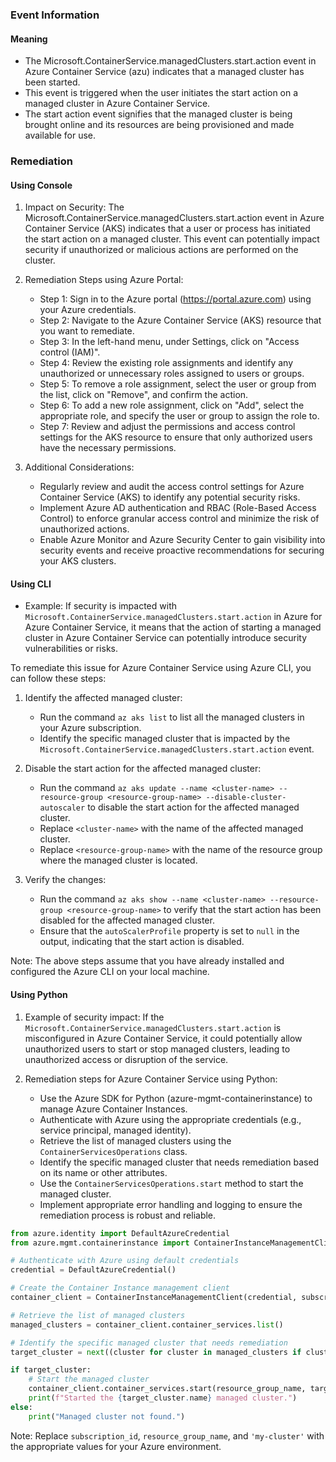 
### Event Information

#### Meaning

- The Microsoft.ContainerService.managedClusters.start.action event in Azure Container Service (azu) indicates that a managed cluster has been started.
- This event is triggered when the user initiates the start action on a managed cluster in Azure Container Service.
- The start action event signifies that the managed cluster is being brought online and its resources are being provisioned and made available for use.

### Remediation

#### Using Console

1. Impact on Security: The Microsoft.ContainerService.managedClusters.start.action event in Azure Container Service (AKS) indicates that a user or process has initiated the start action on a managed cluster. This event can potentially impact security if unauthorized or malicious actions are performed on the cluster.

2. Remediation Steps using Azure Portal:
   - Step 1: Sign in to the Azure portal (https://portal.azure.com) using your Azure credentials.
   - Step 2: Navigate to the Azure Container Service (AKS) resource that you want to remediate.
   - Step 3: In the left-hand menu, under Settings, click on "Access control (IAM)".
   - Step 4: Review the existing role assignments and identify any unauthorized or unnecessary roles assigned to users or groups.
   - Step 5: To remove a role assignment, select the user or group from the list, click on "Remove", and confirm the action.
   - Step 6: To add a new role assignment, click on "Add", select the appropriate role, and specify the user or group to assign the role to.
   - Step 7: Review and adjust the permissions and access control settings for the AKS resource to ensure that only authorized users have the necessary permissions.

3. Additional Considerations:
   - Regularly review and audit the access control settings for Azure Container Service (AKS) to identify any potential security risks.
   - Implement Azure AD authentication and RBAC (Role-Based Access Control) to enforce granular access control and minimize the risk of unauthorized actions.
   - Enable Azure Monitor and Azure Security Center to gain visibility into security events and receive proactive recommendations for securing your AKS clusters.

#### Using CLI

- Example: If security is impacted with `Microsoft.ContainerService.managedClusters.start.action` in Azure for Azure Container Service, it means that the action of starting a managed cluster in Azure Container Service can potentially introduce security vulnerabilities or risks.

To remediate this issue for Azure Container Service using Azure CLI, you can follow these steps:

1. Identify the affected managed cluster: 
   - Run the command `az aks list` to list all the managed clusters in your Azure subscription.
   - Identify the specific managed cluster that is impacted by the `Microsoft.ContainerService.managedClusters.start.action` event.

2. Disable the start action for the affected managed cluster:
   - Run the command `az aks update --name <cluster-name> --resource-group <resource-group-name> --disable-cluster-autoscaler` to disable the start action for the affected managed cluster.
   - Replace `<cluster-name>` with the name of the affected managed cluster.
   - Replace `<resource-group-name>` with the name of the resource group where the managed cluster is located.

3. Verify the changes:
   - Run the command `az aks show --name <cluster-name> --resource-group <resource-group-name>` to verify that the start action has been disabled for the affected managed cluster.
   - Ensure that the `autoScalerProfile` property is set to `null` in the output, indicating that the start action is disabled.

Note: The above steps assume that you have already installed and configured the Azure CLI on your local machine.

#### Using Python

1. Example of security impact: If the `Microsoft.ContainerService.managedClusters.start.action` is misconfigured in Azure Container Service, it could potentially allow unauthorized users to start or stop managed clusters, leading to unauthorized access or disruption of the service.

2. Remediation steps for Azure Container Service using Python:
   - Use the Azure SDK for Python (azure-mgmt-containerinstance) to manage Azure Container Instances.
   - Authenticate with Azure using the appropriate credentials (e.g., service principal, managed identity).
   - Retrieve the list of managed clusters using the `ContainerServicesOperations` class.
   - Identify the specific managed cluster that needs remediation based on its name or other attributes.
   - Use the `ContainerServicesOperations.start` method to start the managed cluster.
   - Implement appropriate error handling and logging to ensure the remediation process is robust and reliable.

```python
from azure.identity import DefaultAzureCredential
from azure.mgmt.containerinstance import ContainerInstanceManagementClient

# Authenticate with Azure using default credentials
credential = DefaultAzureCredential()

# Create the Container Instance management client
container_client = ContainerInstanceManagementClient(credential, subscription_id)

# Retrieve the list of managed clusters
managed_clusters = container_client.container_services.list()

# Identify the specific managed cluster that needs remediation
target_cluster = next((cluster for cluster in managed_clusters if cluster.name == 'my-cluster'), None)

if target_cluster:
    # Start the managed cluster
    container_client.container_services.start(resource_group_name, target_cluster.name)
    print(f"Started the {target_cluster.name} managed cluster.")
else:
    print("Managed cluster not found.")
```

Note: Replace `subscription_id`, `resource_group_name`, and `'my-cluster'` with the appropriate values for your Azure environment.

